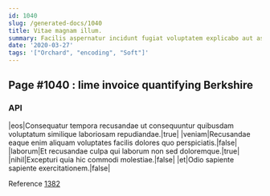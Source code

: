 ```yaml
---
id: 1040
slug: /generated-docs/1040
title: Vitae magnam illum.
summary: Facilis aspernatur incidunt fugiat voluptatem explicabo aut aspernatur vel.
date: '2020-03-27'
tags: '["Orchard", "encoding", "Soft"]'
---
```


## Page #1040 : lime invoice quantifying Berkshire
### API

|eos|Consequatur tempora recusandae ut consequuntur quibusdam voluptatum similique laboriosam repudiandae.|true|
|veniam|Recusandae eaque enim aliquam voluptates facilis dolores quo perspiciatis.|false|
|laborum|Et recusandae culpa qui laborum non sed doloremque.|true|
|nihil|Excepturi quia hic commodi molestiae.|false|
|et|Odio sapiente sapiente exercitationem.|false|

Reference [1382](/generated-docs/1382)



